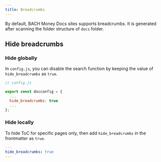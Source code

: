```yaml
---
title: Breadcrumbs
---
```

By default, BACH Money Docs sites supports breadcrumbs. It is generated after scanning the folder structure of `docs` folder.

## Hide breadcrumbs

### Hide globally

In `config.js`, you can disable the search function by keeping the value of `hide_breadcrumbs` as `true`.

```js
// config.js

export const docconfig = {
  ...
  hide_breadcrumbs: true
  ...
};
```

### Hide locally

To hide ToC for specific pages only, then add `hide_breadcrumbs` in the frontmatter as `true`.

```yaml
---
hide_breadcrumbs: true
---
```
